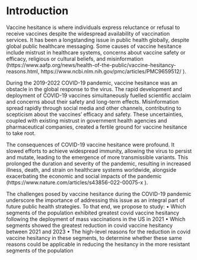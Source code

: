 # Introduction
Vaccine hesitance is where individuals express reluctance or refusal to receive vaccines despite the widespread availability of vaccination services. It has been a longstanding issue in public health globally, despite global public healthcare messaging. Some causes of vaccine hesitance include mistrust in healthcare systems, concerns about vaccine safety or efficacy, religious or cultural beliefs, and misinformation (https://www.aafp.org/news/health-of-the-public/vaccine-hesitancy-reasons.html, https://www.ncbi.nlm.nih.gov/pmc/articles/PMC9659512/ ). 

During the 2019-2022 COVID-19 pandemic, vaccine hesitance was an obstacle in the global response to the virus. The rapid development and deployment of COVID-19 vaccines simultaneously fuelled scientific acclaim and concerns about their safety and long-term effects. Misinformation spread rapidly through social media and other channels, contributing to scepticism about the vaccines' efficacy and safety. These uncertainties, coupled with existing mistrust in government health agencies and pharmaceutical companies, created a fertile ground for vaccine hesitance to take root.

The consequences of COVID-19 vaccine hesitance were profound. It slowed efforts to achieve widespread immunity, allowing the virus to persist and mutate, leading to the emergence of more transmissible variants. This prolonged the duration and severity of the pandemic, resulting in increased illness, death, and strain on healthcare systems worldwide, alongside exacerbating the economic and social impacts of the pandemic (https://www.nature.com/articles/s43856-022-00075-x ). 

The challenges posed by vaccine hesitance during the COVID-19 pandemic underscore the importance of addressing this issue as an integral part of future public health strategies. To that end, we propose to study:
•	Which segments of the population exhibited greatest covid vaccine hesitancy following the deployment of mass vaccinations in the US in 2021
•	Which segments showed the greatest reduction in covid vaccine hesitancy between 2021 and 2023
•	The high-level reasons for the reduction in covid vaccine hesitancy in these segments, to determine whether these same reasons could be applicable in reducing the hesitancy in the more resistant segments of the population
